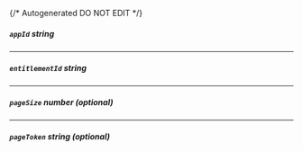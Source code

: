 {/* Autogenerated DO NOT EDIT  */}
##### `appId` _string_

---
##### `entitlementId` _string_

---
##### `pageSize` _number (optional)_

---
##### `pageToken` _string (optional)_


